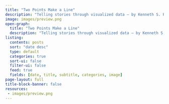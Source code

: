 ```yaml
---
title: "Two Points Make a Line"
description: "Telling stories through visualized data — by Kenneth S. Reyes"
image: images/preview.png
open-graph:
  title: "Two Points Make a Line"
  description: "Telling stories through visualized data — by Kenneth S. Reyes"
listing:
  contents: posts
  sort: "date desc"
  type: default
  categories: true
  sort-ui: false
  filter-ui: false
  feed: true
  fields: [date, title, subtitle, categories, image]
page-layout: full
title-block-banner: false
resources: 
 - images/preview.png
---
```

